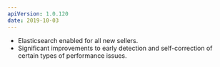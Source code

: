 ```yaml
---
apiVersion: 1.0.120
date: 2019-10-03
---
```


- Elasticsearch enabled for all new sellers.
- Significant improvements to early detection and self-correction of certain types of performance issues.